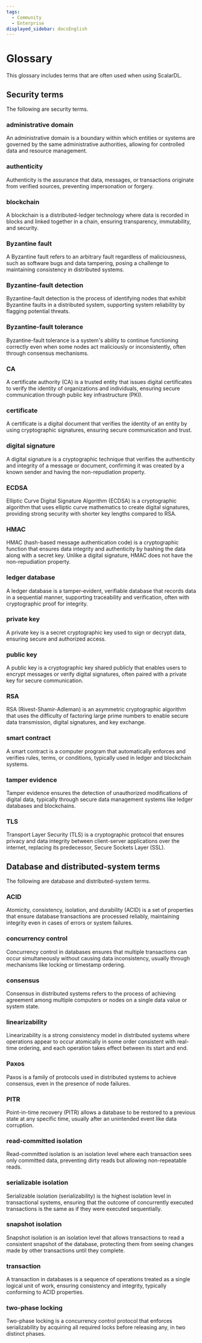 ```yaml
---
tags:
  - Community
  - Enterprise
displayed_sidebar: docsEnglish
---
```


# Glossary

This glossary includes terms that are often used when using ScalarDL.

## Security terms

The following are security terms.

### administrative domain

An administrative domain is a boundary within which entities or systems are governed by the same administrative authorities, allowing for controlled data and resource management.

### authenticity

Authenticity is the assurance that data, messages, or transactions originate from verified sources, preventing impersonation or forgery.

### blockchain

A blockchain is a distributed-ledger technology where data is recorded in blocks and linked together in a chain, ensuring transparency, immutability, and security.

### Byzantine fault

A Byzantine fault refers to an arbitrary fault regardless of maliciousness, such as software bugs and data tampering, posing a challenge to maintaining consistency in distributed systems.

### Byzantine-fault detection

Byzantine-fault detection is the process of identifying nodes that exhibit Byzantine faults in a distributed system, supporting system reliability by flagging potential threats.

### Byzantine-fault tolerance

Byzantine-fault tolerance is a system's ability to continue functioning correctly even when some nodes act maliciously or inconsistently, often through consensus mechanisms.

### CA

A certificate authority (CA) is a trusted entity that issues digital certificates to verify the identity of organizations and individuals, ensuring secure communication through public key infrastructure (PKI).

### certificate

A certificate is a digital document that verifies the identity of an entity by using cryptographic signatures, ensuring secure communication and trust.

### digital signature

A digital signature is a cryptographic technique that verifies the authenticity and integrity of a message or document, confirming it was created by a known sender and having the non-repudiation property.

### ECDSA

Elliptic Curve Digital Signature Algorithm (ECDSA) is a cryptographic algorithm that uses elliptic curve mathematics to create digital signatures, providing strong security with shorter key lengths compared to RSA.

### HMAC

HMAC (hash-based message authentication code) is a cryptographic function that ensures data integrity and authenticity by hashing the data along with a secret key. Unlike a digital signature, HMAC does not have the non-repudiation property.

### ledger database

A ledger database is a tamper-evident, verifiable database that records data in a sequential manner, supporting traceability and verification, often with cryptographic proof for integrity.

### private key

A private key is a secret cryptographic key used to sign or decrypt data, ensuring secure and authorized access.

### public key

A public key is a cryptographic key shared publicly that enables users to encrypt messages or verify digital signatures, often paired with a private key for secure communication.

### RSA

RSA (Rivest-Shamir-Adleman) is an asymmetric cryptographic algorithm that uses the difficulty of factoring large prime numbers to enable secure data transmission, digital signatures, and key exchange.

### smart contract

A smart contract is a computer program that automatically enforces and verifies rules, terms, or conditions, typically used in ledger and blockchain systems.

### tamper evidence

Tamper evidence ensures the detection of unauthorized modifications of digital data, typically through secure data management systems like ledger databases and blockchains.

### TLS

Transport Layer Security (TLS) is a cryptographic protocol that ensures privacy and data integrity between client-server applications over the internet, replacing its predecessor, Secure Sockets Layer (SSL).

## Database and distributed-system terms

The following are database and distributed-system terms.

### ACID

Atomicity, consistency, isolation, and durability (ACID) is a set of properties that ensure database transactions are processed reliably, maintaining integrity even in cases of errors or system failures.

### concurrency control

Concurrency control in databases ensures that multiple transactions can occur simultaneously without causing data inconsistency, usually through mechanisms like locking or timestamp ordering.

### consensus

Consensus in distributed systems refers to the process of achieving agreement among multiple computers or nodes on a single data value or system state.

### linearizability

Linearizability is a strong consistency model in distributed systems where operations appear to occur atomically in some order consistent with real-time ordering, and each operation takes effect between its start and end.

### Paxos

Paxos is a family of protocols used in distributed systems to achieve consensus, even in the presence of node failures.

### PITR

Point-in-time recovery (PITR) allows a database to be restored to a previous state at any specific time, usually after an unintended event like data corruption.

### read-committed isolation

Read-committed isolation is an isolation level where each transaction sees only committed data, preventing dirty reads but allowing non-repeatable reads.

### serializable isolation

Serializable isolation (serializability) is the highest isolation level in transactional systems, ensuring that the outcome of concurrently executed transactions is the same as if they were executed sequentially.

### snapshot isolation

Snapshot isolation is an isolation level that allows transactions to read a consistent snapshot of the database, protecting them from seeing changes made by other transactions until they complete.

### transaction

A transaction in databases is a sequence of operations treated as a single logical unit of work, ensuring consistency and integrity, typically conforming to ACID properties.

### two-phase locking

Two-phase locking is a concurrency control protocol that enforces serializability by acquiring all required locks before releasing any, in two distinct phases.
